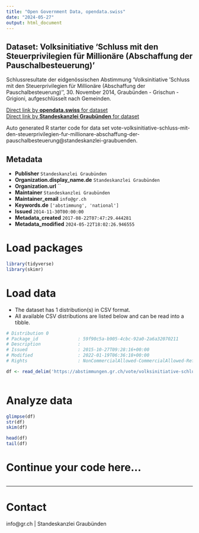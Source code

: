 ```yaml
---
title: "Open Government Data, opendata.swiss"
date: "2024-05-27"
output: html_document
---
```


## Dataset: Volksinitiative 'Schluss mit den Steuerprivilegien für Millionäre (Abschaffung der Pauschalbesteuerung)'

Schlussresultate der eidgenössischen Abstimmung 'Volksinitiative 'Schluss mit den Steuerprivilegien für Millionäre (Abschaffung der Pauschalbesteuerung)'', 30. November 2014, Graubünden - Grischun - Grigioni, aufgeschlüsselt nach Gemeinden.

[Direct link by **opendata.swiss** for dataset](https://opendata.swiss/de/dataset/volksinitiative-schluss-mit-den-steuerprivilegien-fur-millionare-abschaffung-der-pauschalbesteu)<br>
[Direct link by **Standeskanzlei Graubünden** for dataset](https://abstimmungen.gr.ch/vote/volksinitiative-schluss-mit-den-steuerprivilegien-fur-millionare-abschaffung-der-pauschalbesteuerung/data)

Auto generated R starter code for data set vote-volksinitiative-schluss-mit-den-steuerprivilegien-fur-millionare-abschaffung-der-pauschalbesteuerung@standeskanzlei-graubuenden.

## Metadata

- **Publisher** `Standeskanzlei Graubünden`
- **Organization.display_name.de** `Standeskanzlei Graubünden`
- **Organization.url** ``
- **Maintainer** `Standeskanzlei Graubünden`
- **Maintainer_email** `info@gr.ch`
- **Keywords.de** `['abstimmung', 'national']`
- **Issued** `2014-11-30T00:00:00`
- **Metadata_created** `2017-08-22T07:47:29.444281`
- **Metadata_modified** `2024-05-22T18:02:26.946555`


# Load packages

```r

library(tidyverse)
library(skimr)

```

# Load data

-   The dataset has 1 distribution(s) in CSV format.
-   All available CSV distributions are listed below and can be read into a tibble.

```r

# Distribution 0
# Package_id               : 59f90c5a-b905-4cbc-92a0-2a6a32070211
# Description              : 
# Issued                   : 2015-10-27T09:28:16+00:00
# Modified                 : 2022-01-19T06:36:18+00:00
# Rights                   : NonCommercialAllowed-CommercialAllowed-ReferenceRequired

df <- read_delim('https://abstimmungen.gr.ch/vote/volksinitiative-schluss-mit-den-steuerprivilegien-fur-millionare-abschaffung-der-pauschalbesteuerung/data-csv')



```

# Analyze data

```r

glimpse(df)
str(df)
skim(df)

head(df)
tail(df)

```

# Continue your code here...

```r

```

------------------------------------------------------------------------

# Contact

info@gr.ch | Standeskanzlei Graubünden
